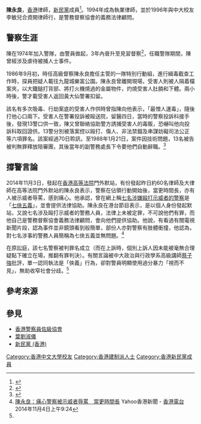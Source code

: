 {{NOT|陳永良}}
'''陳永良'''，[[香港|香港]]律師，[[新民黨_(香港)|新民黨]]成員<ref name="TheStandNews-20200428-1">{{cite web |title=不滿港台節目　女商人申私人檢控廣播處長梁家榮　公職人員行為失當 |url=https://www.thestandnews.com/politics/%E4%B8%8D%E6%BB%BF%E6%B8%AF%E5%8F%B0%E7%AF%80%E7%9B%AE-%E5%A5%B3%E5%95%86%E4%BA%BA%E7%94%B3%E7%A7%81%E4%BA%BA%E6%AA%A2%E6%8E%A7%E5%BB%A3%E6%92%AD%E8%99%95%E9%95%B7%E6%A2%81%E5%AE%B6%E6%A6%AE-%E5%85%AC%E8%81%B7%E4%BA%BA%E5%93%A1%E8%A1%8C%E7%82%BA%E5%A4%B1%E7%95%B6/?fbclid=IwAR36JGgDA2sIuaaR94VTYgABRj82LKUYo1jvBgn0XMq94odleEkTfVXKGfM |accessdate=2020-04-28}}</ref>。1994年成為執業律師，並於1996年與中大校友李敏兒合資開律師行，是警務督察協會的義務法律顧問。

== 警察生涯 ==
陳在1974年加入警隊，由警員做起，3年內晉升至見習督察<ref name="Mingpao-20141105-1">{{cite web |title=反佔中律師稱七警「七俠五義」 學者：見執法俠義不見暴行 加深社會鴻溝 |url=https://www.mingpaocanada.com/van/htm/News/20141105/HK-gac1_r.htm |accessdate=2020-04-28 |archive-date=2021-06-22 |archive-url=https://web.archive.org/web/20210622102322/https://www.mingpaocanada.com/van/htm/News/20141105/HK-gac1_r.htm |dead-url=no }}</ref>，任職警隊期間，陳曾經涉及虐待被捕人士事件。

1986年9月初，時任高級督察陳永良擔任主管的一隊特別行動組，進行緝毒截查工作時，探員把疑人載往九龍城樂富公園。陳永良曾離開現場，受害人則被人隔着檔案夾，以大鐵鎚打背部、將打火機燒過的金屬物件，灼燒受害人肚腩和下體。兩小時後，警才載受害人返回黃大仙警署扣留。

該名有多次吸毒、行劫案底的受害人作供時曾指陳向他表示，「最憎人運毒」，隨後打他心口兩下。受害人在警署投訴被毆送院，留醫四日，當時的警察投訴科接手後，發現13警口供一致，陳又曾聯絡協助警方誘捕受害人的毒販，恐嚇叫他向投訴科取回證供。13警分別被落案控以毆打、傷人、非法禁錮及串謀妨礙司法公正等六項罪名。該案經過70日聆訊，至1988年1月21日，案件因技術問題，13名被告被判無罪釋放陪審團，其後當年的副警務處長下令要他們自動辭職。<ref name="AppleDaily-20141105">{{cite web|title=撐警律師　曾當差涉虐犯|url=http://hk.apple.nextmedia.com/news/first/20141105/18924201|accessdate=2020-04-28|archive-date=2015-01-07|archive-url=https://web.archive.org/web/20150107072848/http://hk.apple.nextmedia.com/news/first/20141105/18924201|dead-url=no}}</ref>

== 撐警言論 ==
2014年11月3日，發起在[[香港高等法院|香港高等法院]]門外默站，有份發起昨日約60名律師及大律師在高等法院門外默站的陳永良表示，警察在佔領行動開始後，當更時間長，亦有人被示威者辱罵，感到痛心。他承認，曾在網上稱[[七警案|七名涉嫌毆打示威者的警察]]是「[[七俠五義|七俠五義]]」，並會提供法律協助。陳永良在港台節目表示，是以個人身份發起默站，又說七名涉及毆打示威者的警務人員，法律上未被定罪，不可說他們有罪，而他自己是警務督察協會義務法律顧問，會向他們提供協助。他說，有看過有關電視新聞片段，認為事件並非鏡頭看到般簡單，部份人亦對警察有肢體衝撞，他認為，對七名涉事的警務人員簡稱為七俠五義並無問題。<ref>[https://hk.news.yahoo.com/%E9%99%B3%E6%B0%B8%E8%89%AF-%E7%97%9B%E5%BF%83%E8%AD%A6%E5%AF%9F%E8%A2%AB%E7%A4%BA%E5%A8%81%E8%80%85%E8%BE%B1%E7%BD%B5-%E7%95%B6%E6%9B%B4%E6%99%82%E9%96%93%E9%95%B7-012400050.html 陳永良：痛心警察被示威者辱罵　當更時間長] {{Wayback|url=https://hk.news.yahoo.com/%E9%99%B3%E6%B0%B8%E8%89%AF-%E7%97%9B%E5%BF%83%E8%AD%A6%E5%AF%9F%E8%A2%AB%E7%A4%BA%E5%A8%81%E8%80%85%E8%BE%B1%E7%BD%B5-%E7%95%B6%E6%9B%B4%E6%99%82%E9%96%93%E9%95%B7-012400050.html |date=20190723141328 }}Yahoo香港新聞 - [[香港電台|香港電台]]2014年11月4日上午9:24</ref>

在原訟庭，該七名警察被判罪名成立（而在上訴時，個別上訴人因未能被毫無合理疑點下確立在場，推翻有罪判決）。有關言論被中大政治與行政學系高級講師[[蔡子強|蔡子強]]批評，單一認同執法是「俠義」行為，卻對警員明顯使用過分暴力「視而不見」，無助收窄社會分歧。<ref name="Mingpao-20141105-1"/>

== 參考來源 ==
{{reflist}}

== 參見 ==
*[[香港警察員佐級協會|香港警察員佐級協會]]
*[[葉劉淑儀|葉劉淑儀]]
*[[新民黨_(香港)|新民黨 (香港)]]

[[Category:香港中文大學校友|Category:香港中文大學校友]]
[[Category:香港建制派人士|Category:香港建制派人士]]
[[Category:香港新民黨成員|Category:香港新民黨成員]]